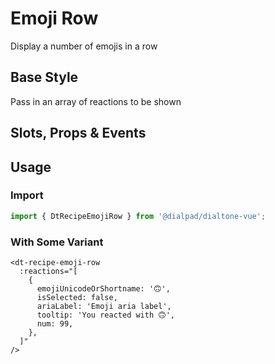 

<Meta of={EmojiRowStories}/>

# Emoji Row

<Subtitle>
  Display a number of emojis in a row
</Subtitle>

## Base Style

Pass in an array of reactions to be shown

<Canvas>
  <Story of={EmojiRowStories.Default} />
</Canvas>

## Slots, Props & Events

<Controls />

## Usage

### Import

```jsx
import { DtRecipeEmojiRow } from '@dialpad/dialtone-vue';
```

### With Some Variant

```vue
<dt-recipe-emoji-row
  :reactions="[
    {
      emojiUnicodeOrShortname: '🙃',
      isSelected: false,
      ariaLabel: 'Emoji aria label',
      tooltip: 'You reacted with 🙃',
      num: 99,
    },
  ]"
/>
```
